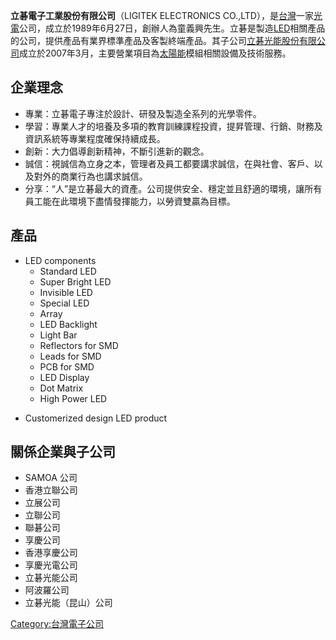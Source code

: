'''立碁電子工業股份有限公司'''（LIGITEK ELECTRONICS CO.,LTD），是[[台灣|台灣]]一家[[光電|光電]]公司，成立於1989年6月27日，創辦人為童義興先生。立碁是製造[[LED|LED]]相關產品的公司，提供產品有業界標準產品及客製終端產品。其子公司[[立碁光能|立碁光能股份有限公司]]成立於2007年3月，主要營業項目為[[太陽能|太陽能]]模組相關設備及技術服務。

==企業理念==
*專業：立碁電子專注於設計、研發及製造全系列的光學零件。
*學習：專業人才的培養及多項的教育訓練課程投資，提昇管理、行銷、財務及資訊系統等專業程度確保持續成長。
*創新：大力倡導創新精神，不斷引進新的觀念。
*誠信：視誠信為立身之本，管理者及員工都要講求誠信，在與社會、客戶、以及對外的商業行為也講求誠信。
*分享：“人”是立碁最大的資產。公司提供安全、穩定並且舒適的環境，讓所有員工能在此環境下盡情發揮能力，以勞資雙贏為目標。

==產品==
*LED components
**Standard LED
**Super Bright LED 
**Invisible LED
**Special LED
**Array
**LED Backlight
**Light Bar
**Reflectors for SMD
**Leads for SMD
**PCB for SMD
**LED Display
**Dot Matrix
**High Power LED       
 
*Customerized design LED product

==關係企業與子公司==
*SAMOA 公司
*香港立聯公司
*立展公司
*立聯公司
*聯碁公司
*享慶公司
*香港享慶公司
*享慶光電公司
*立碁光能公司
*阿波羅公司
*立碁光能（昆山）公司

[[Category:台灣電子公司|Category:台灣電子公司]]